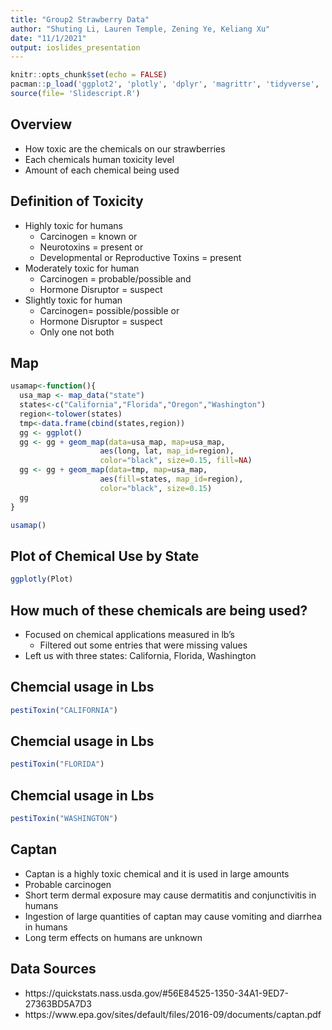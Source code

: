 ```yaml
---
title: "Group2 Strawberry Data"
author: "Shuting Li, Lauren Temple, Zening Ye, Keliang Xu"
date: "11/1/2021"
output: ioslides_presentation
---
```


```r
knitr::opts_chunk$set(echo = FALSE)
pacman::p_load('ggplot2', 'plotly', 'dplyr', 'magrittr', 'tidyverse', 'maps', 'knitr', 'knitrExtra')
source(file= 'Slidescript.R')
```

## Overview

- How toxic are the chemicals on our strawberries
- Each chemicals human toxicity level
- Amount of each chemical being used

## Definition of Toxicity
- Highly toxic for humans
  - Carcinogen = known or 
  - Neurotoxins = present or 
  - Developmental or Reproductive Toxins = present
- Moderately toxic for human
  - Carcinogen = probable/possible and 
  - Hormone Disruptor = suspect
- Slightly toxic for human
  - Carcinogen= possible/possible or 
  - Hormone Disruptor = suspect
  - Only one not both

## Map

```r
usamap<-function(){
  usa_map <- map_data("state")
  states<-c("California","Florida","Oregon","Washington")
  region<-tolower(states)
  tmp<-data.frame(cbind(states,region))
  gg <- ggplot()
  gg <- gg + geom_map(data=usa_map, map=usa_map,
                    aes(long, lat, map_id=region),
                    color="black", size=0.15, fill=NA)
  gg <- gg + geom_map(data=tmp, map=usa_map,
                    aes(fill=states, map_id=region),
                    color="black", size=0.15)
  gg
}
```

```r
usamap()
```


## Plot of Chemical Use by State

```r
ggplotly(Plot)
```

## How much of these chemicals are being used?

- Focused on chemical applications measured in lb's
  - Filtered out some entries that were missing values
- Left us with three states: California, Florida, Washington

## Chemcial usage in Lbs
```r
pestiToxin("CALIFORNIA")
```

## Chemcial usage in Lbs
```r
pestiToxin("FLORIDA")
```

## Chemcial usage in Lbs
```r
pestiToxin("WASHINGTON")
```

## Captan
- Captan is a highly toxic chemical and it is used in large amounts
- Probable carcinogen
- Short term dermal exposure may cause dermatitis and conjunctivitis in humans
- Ingestion of large quantities of captan may
cause vomiting and diarrhea in humans
- Long term effects on humans are unknown

## Data Sources
- https://quickstats.nass.usda.gov/#56E84525-1350-34A1-9ED7-27363BD5A7D3
- https://www.epa.gov/sites/default/files/2016-09/documents/captan.pdf
